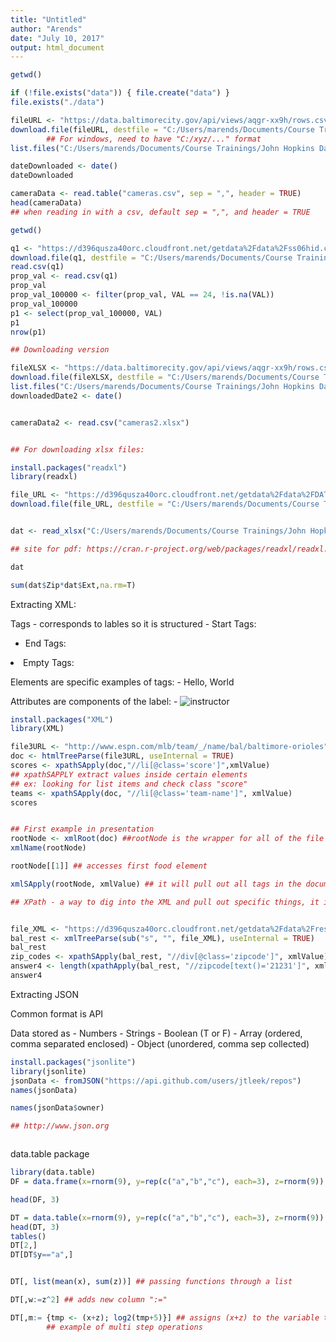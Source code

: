 ```yaml
---
title: "Untitled"
author: "Arends"
date: "July 10, 2017"
output: html_document
---
```



```r
getwd()

if (!file.exists("data")) { file.create("data") }
file.exists("./data")

fileURL <- "https://data.baltimorecity.gov/api/views/aqgr-xx9h/rows.csv?accessType=DOWNLOAD"
download.file(fileURL, destfile = "C:/Users/marends/Documents/Course Trainings/John Hopkins Data Science Boot Camp/JHU Working Directory/cameras.csv")
        ## For windows, need to have "C:/xyz/..." format
list.files("C:/Users/marends/Documents/Course Trainings/John Hopkins Data Science Boot Camp/JHU Working Directory")

dateDownloaded <- date()
dateDownloaded

cameraData <- read.table("cameras.csv", sep = ",", header = TRUE)
head(cameraData)
## when reading in with a csv, default sep = ",", and header = TRUE

getwd()

q1 <- "https://d396qusza40orc.cloudfront.net/getdata%2Fdata%2Fss06hid.csv"
download.file(q1, destfile = "C:/Users/marends/Documents/Course Trainings/John Hopkins Data Science Boot Camp/Course 3/survey.csv")
read.csv(q1)
prop_val <- read.csv(q1)
prop_val
prop_val_100000 <- filter(prop_val, VAL == 24, !is.na(VAL))
prop_val_100000
p1 <- select(prop_val_100000, VAL)
p1
nrow(p1)

## Downloading version

fileXLSX <- "https://data.baltimorecity.gov/api/views/aqgr-xx9h/rows.csv?accessType=DOWNLOAD&bom=true&format=true"
download.file(fileXLSX, destfile = "C:/Users/marends/Documents/Course Trainings/John Hopkins Data Science Boot Camp/JHU Working Directory/cameras2.xlsx")
list.files("C:/Users/marends/Documents/Course Trainings/John Hopkins Data Science Boot Camp/JHU Working Directory")
downloadedDate2 <- date()


cameraData2 <- read.csv("cameras2.xlsx")


## For downloading xlsx files:

install.packages("readxl")
library(readxl)

file_URL <- "https://d396qusza40orc.cloudfront.net/getdata%2Fdata%2FDATA.gov_NGAP.xlsx"
download.file(file_URL, destfile = "C:/Users/marends/Documents/Course Trainings/John Hopkins Data Science Boot Camp/JHU Working Directory/naturalgas.xlsx", mode = 'wb')


dat <- read_xlsx("C:/Users/marends/Documents/Course Trainings/John Hopkins Data Science Boot Camp/JHU Working Directory/naturalgas.xlsx", range = "NGAP Sample Data!G18:O23", col_names = TRUE)

## site for pdf: https://cran.r-project.org/web/packages/readxl/readxl.pdf 

dat

sum(dat$Zip*dat$Ext,na.rm=T)
```


Extracting XML:

Tags - corresponds to lables so it is structured
- Start Tags: <section>
- End Tags: </section>
- Empty Tags: <line break/>

Elements are specific examples of tags:
- <Greeting> Hello, World </Greeting>

Attributes are components of the label:
- <img src="jeff.jpg" alt="instructor"/>

```r
install.packages("XML")
library(XML)

file3URL <- "http://www.espn.com/mlb/team/_/name/bal/baltimore-orioles"
doc <- htmlTreeParse(file3URL, useInternal = TRUE)
scores <- xpathSApply(doc,"//li[@class='score']",xmlValue)
## xpathSAPPLY extract values inside certain elements
## ex: looking for list items and check class "score"
teams <- xpathSApply(doc, "//li[@class='team-name']", xmlValue)
scores


## First example in presentation
rootNode <- xmlRoot(doc) ##rootNode is the wrapper for all of the file (everything else is nested in it)
xmlName(rootNode)

rootNode[[1]] ## accesses first food element

xmlSApply(rootNode, xmlValue) ## it will pull out all tags in the document 

## XPath - a way to dig into the XML and pull out specific things, it is a new language so will need to learn it.


file_XML <- "https://d396qusza40orc.cloudfront.net/getdata%2Fdata%2Frestaurants.xml" 
bal_rest <- xmlTreeParse(sub("s", "", file_XML), useInternal = TRUE)
bal_rest
zip_codes <- xpathSApply(bal_rest, "//div[@class='zipcode']", xmlValue)
answer4 <- length(xpathApply(bal_rest, "//zipcode[text()='21231']", xmlValue)) ## gives the number of restaurants with zip code 21231
answer4


```


Extracting JSON

Common format is API

Data stored as 
- Numbers
- Strings
- Boolean (T or F)
- Array (ordered, comma separated enclosed)
- Object (unordered, comma sep collected)

```r
install.packages("jsonlite")
library(jsonlite)
jsonData <- fromJSON("https://api.github.com/users/jtleek/repos")
names(jsonData)

names(jsonData$owner)

## http://www.json.org



```


data.table package

```r
library(data.table)
DF = data.frame(x=rnorm(9), y=rep(c("a","b","c"), each=3), z=rnorm(9))

head(DF, 3)

DT = data.table(x=rnorm(9), y=rep(c("a","b","c"), each=3), z=rnorm(9))
head(DT, 3)
tables()
DT[2,]
DT[DT$y=="a",]


DT[, list(mean(x), sum(z))] ## passing functions through a list

DT[,w:=z^2] ## adds new column ":="

DT[,m:= {tmp <- (x+z); log2(tmp+5)}] ## assigns (x+z) to the variable tmp and then takes the log based 2 of tmp + 5
        ## example of multi step operations



```

